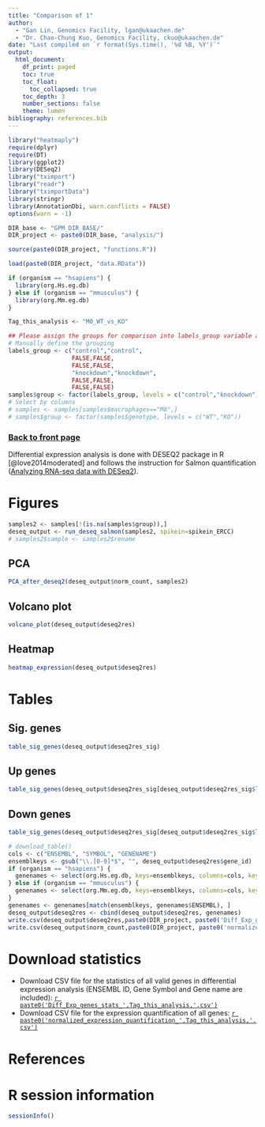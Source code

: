 ```yaml
---
title: "Comparison of 1"
author:
  - "Gan Lin, Genomics Facility, lgan@ukaachen.de"
  - "Dr. Chao-Chung Kuo, Genomics Facility, ckuo@ukaachen.de"
date: "Last compiled on `r format(Sys.time(), '%d %B, %Y')`"
output:
  html_document:
    df_print: paged
    toc: true
    toc_float:
      toc_collapsed: true
    toc_depth: 3
    number_sections: false
    theme: lumen
bibliography: references.bib
---
```


```r
library("heatmaply")
require(dplyr)
require(DT)
library(ggplot2)
library(DESeq2)
library("tximport")
library("readr")
library("tximportData")
library(stringr)
library(AnnotationDbi, warn.conflicts = FALSE)
options(warn = -1)

DIR_base <- "GPM_DIR_BASE/"
DIR_project <- paste0(DIR_base, "analysis/")

source(paste0(DIR_project, "functions.R"))

load(paste0(DIR_project, "data.RData"))

if (organism == "hsapiens") {
  library(org.Hs.eg.db)
} else if (organism == "mmusculus") {
  library(org.Mm.eg.db)
}

Tag_this_analysis <- "M0_WT_vs_KO"

## Please assign the groups for comparison into labels_group variable and confirm the direction of comparison by level parameter in the function factor, here is just an example
# Manually define the grouping
labels_group <- c("control","control",
                  FALSE,FALSE,
                  FALSE,FALSE,
                  "knockdown","knockdown",
                  FALSE,FALSE,
                  FALSE,FALSE)
samples$group <- factor(labels_group, levels = c("control","knockdown"))
# Select by columns
# samples <- samples[samples$macrophages=="M0",]
# samples$group <- factor(samples$genotype, levels = c("WT","KO"))

```

### [Back to front page](Basic_analysis_RNAseq.html)

Differential expression analysis is done with DESEQ2 package in R [@love2014moderated] and follows the instruction for Salmon quantification ([Analyzing RNA-seq data with DESeq2](https://bioconductor.org/packages/release/bioc/vignettes/DESeq2/inst/doc/DESeq2.html)).

# Figures {.tabset}

```r
samples2 <- samples[!(is.na(samples$group)),]
deseq_output <- run_deseq_salmon(samples2, spikein=spikein_ERCC)
# samples2$sample <- samples2$rename
```

## PCA

```r
PCA_after_deseq2(deseq_output$norm_count, samples2)
```

## Volcano plot

```r
volcano_plot(deseq_output$deseq2res)
```


## Heatmap

```r
heatmap_expression(deseq_output$deseq2res)
```

# Tables {.tabset}

## Sig. genes

```r
table_sig_genes(deseq_output$deseq2res_sig)
```

## Up genes

```r
table_sig_genes(deseq_output$deseq2res_sig[deseq_output$deseq2res_sig$log2FoldChange > 0,])
```

## Down genes

```r
table_sig_genes(deseq_output$deseq2res_sig[deseq_output$deseq2res_sig$log2FoldChange < 0,])
```

```r
# download_table()
cols <- c("ENSEMBL", "SYMBOL", "GENENAME")
ensemblkeys <- gsub("\\.[0-9]*$", "", deseq_output$deseq2res$gene_id)
if (organism == "hsapiens") {
  genenames <- select(org.Hs.eg.db, keys=ensemblkeys, columns=cols, keytype="ENSEMBL")
} else if (organism == "mmusculus") {
  genenames <- select(org.Mm.eg.db, keys=ensemblkeys, columns=cols, keytype="ENSEMBL")
}
genenames <- genenames[match(ensemblkeys, genenames$ENSEMBL), ]
deseq_output$deseq2res <- cbind(deseq_output$deseq2res, genenames)
write.csv(deseq_output$deseq2res,paste0(DIR_project, paste0('Diff_Exp_genes_stats_',Tag_this_analysis,'.csv')))
write.csv(deseq_output$norm_count,paste0(DIR_project, paste0('normalized_expression_quantification_',Tag_this_analysis,'.csv')))
```


# Download statistics

* Download CSV file for the statistics of all valid genes in differential expression analysis (ENSEMBL ID, Gene Symbol and Gene name are included): [`r paste0('Diff_Exp_genes_stats_',Tag_this_analysis,'.csv')`](`r paste0('Diff_Exp_genes_stats_',Tag_this_analysis,'.csv')`)
* Download CSV file for the expression quantification of all genes: [`r paste0('normalized_expression_quantification_',Tag_this_analysis,'.csv')`](`r paste0('normalized_expression_quantification_',Tag_this_analysis,'.csv')`)


# References

<div id="refs"></div>


# R session information

```r
sessionInfo()
```
